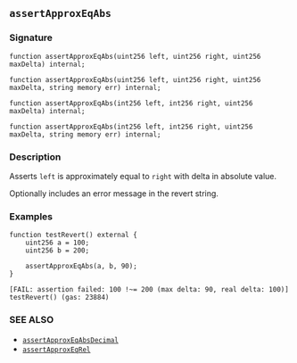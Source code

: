 ## `assertApproxEqAbs`

### Signature

```solidity
function assertApproxEqAbs(uint256 left, uint256 right, uint256 maxDelta) internal;
```

```solidity
function assertApproxEqAbs(uint256 left, uint256 right, uint256 maxDelta, string memory err) internal;
```

```solidity
function assertApproxEqAbs(int256 left, int256 right, uint256 maxDelta) internal;
```

```solidity
function assertApproxEqAbs(int256 left, int256 right, uint256 maxDelta, string memory err) internal;
```

### Description

Asserts `left` is approximately equal to `right` with delta in absolute value.

Optionally includes an error message in the revert string.

### Examples

```solidity
function testRevert() external {
    uint256 a = 100;
    uint256 b = 200;

    assertApproxEqAbs(a, b, 90);
}
```

```ignore
[FAIL: assertion failed: 100 !~= 200 (max delta: 90, real delta: 100)] testRevert() (gas: 23884)
```

### SEE ALSO

- [`assertApproxEqAbsDecimal`](/reference/forge-std/assertApproxEqAbsDecimal.mdx)
- [`assertApproxEqRel`](/reference/forge-std/assertApproxEqRel.mdx)
